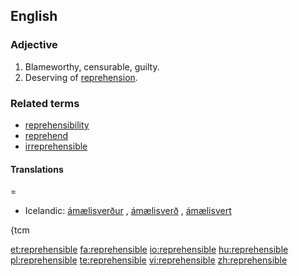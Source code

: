 ==English==

===Adjective===
{{en-adj}}

# Blameworthy, censurable, guilty.
# Deserving of [[reprehension]].

===Related terms===
*[[reprehensibility]]
*[[reprehend]]
*[[irreprehensible]]

====Translations=====
{{trans-top|blameworthy}}
*Icelandic: [[ámælisverður]] {{m}}, [[ámælisverð]] {{f}}, [[ámælisvert]] {{n}}
{{trans-mid}}
{{trans-bottom}}
{tcm

[[et:reprehensible]]
[[fa:reprehensible]]
[[io:reprehensible]]
[[hu:reprehensible]]
[[pl:reprehensible]]
[[te:reprehensible]]
[[vi:reprehensible]]
[[zh:reprehensible]]